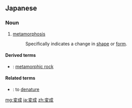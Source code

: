 ==Japanese==
{{ja-kanjitab|へん|せい|yomi=o}}
{{wikipedia|lang=ja}}

===Noun===
{{ja-noun|へんせい|kyu=變成}}

# [[metamorphosis]]
#: Specifically indicates a change in [[shape]] or [[form]].

====Derived terms====
* {{ja-l|変成岩|へんせいがん|henseigan}}: [[metamorphic rock]]

====Related terms====
* {{ja-l|変性|へんせい|hensei}}: to [[denature]] {{qualifier|a change in [[quality]]}}

[[mg:変成]]
[[ja:変成]]
[[zh:変成]]